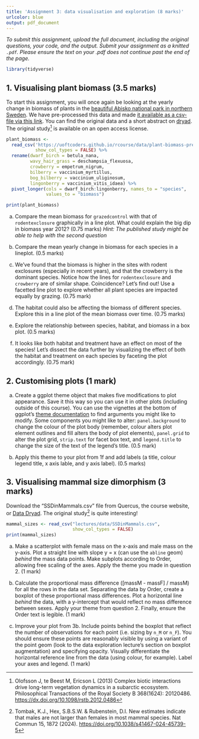 ```yaml
---
title: 'Assignment 3: data visualisation and exploration (8 marks)'
urlcolor: blue
output: pdf_document
---
```


*To submit this assignment, upload the full document, including the original questions, your code, and the output. Submit your assignment as a knitted `.pdf`. Please ensure the text on your .pdf does not continue past the end of the page.*

```r
library(tidyverse)
```

## 1. Visualising plant biomass (3.5 marks)

To start this assignment, you will once again be looking at the yearly change in biomass of plants in the [beautiful Abisko national park in northern Sweden](https://en.wikipedia.org/wiki/Abisko_National_Park). We have pre-processed this data and made [it available as a csv-file via this link](https://uoftcoders.github.io/rcourse/data/plant-biomass-preprocess.csv). You can find the original data and a short abstract on [dryad](https://datadryad.org/resource/doi:10.5061/dryad.38s21). The original study[^1] is available on an open access license.

```r
plant_biomass <- 
  read_csv('https://uoftcoders.github.io/rcourse/data/plant-biomass-preprocess.csv',
           show_col_types = FALSE) %>%
  rename(dwarf_birch = betula_nana, 
         wavy_hair_grass = deschampsia_flexuosa,
         crowberry = empetrum_nigrum,
         bilberry = vaccinium_myrtillus,
         bog_bilberry = vaccinium_uliginosum,
         lingonberry = vaccinium_vitis_idaea) %>%
  pivot_longer(cols = dwarf_birch:lingonberry, names_to = "species",
               values_to = "biomass")

print(plant_biomass)
```


a.  Compare the mean biomass for `grazedcontrol` with that of `rodentexclosure` graphically in a line plot. What could explain the big dip in biomass year 2012? (0.75 marks) *Hint: The published study might be able to help with the second question*

b.  Compare the mean yearly change in biomass for each species in a lineplot. (0.5 marks)

c.  We've found that the biomass is higher in the sites with rodent exclosures (especially in recent years), and that the crowberry is the dominant species. Notice how the lines for `rodentexclosure` and `crowberry` are of similar shape. Coincidence? Let's find out! Use a facetted line plot to explore whether all plant species are impacted equally by grazing. (0.75 mark)

d.  The habitat could also be affecting the biomass of different species. Explore this in a line plot of the mean biomass over time. (0.75 marks)

e.  Explore the relationship between species, habitat, and biomass in a box plot. (0.5 marks)

f.  It looks like both habitat and treatment have an effect on most of the species! Let's dissect the data further by visualizing the effect of both the habitat and treatment on each species by faceting the plot accordingly. (0.75 mark)

## 2. Customising plots (1 mark)

a. Create a ggplot theme object that makes five modifications to plot appearance. Save it this way so you can use it in other plots (including outside of this course). You can use the vignettes at the bottom of ggplot's [theme documentation](https://ggplot2.tidyverse.org/reference/theme.html) to find arguments you might like to modify. Some components you might like to alter: `panel.background` to change the colour of the plot body (remember, colour alters plot element outlines and fill alters the body of plot elements), `panel.grid` to alter the plot grid, `strip.text` for facet box text, and `legend.title` to change the size of the text of the legend's title. (0.5 mark)

b. Apply this theme to your plot from 1f and add labels (a title, colour legend title, x axis lable, and y axis label). (0.5 marks)

## 3. Visualising mammal size dimorphism (3 marks)

Download the "SSDinMammals.csv" file from Quercus, the course website, or [Data Dryad](https://datadryad.org/stash/downloads/file_stream/2921720). The original study[^2] is quite interesting!

```r
mammal_sizes <- read_csv("lectures/data/SSDinMammals.csv",
                         show_col_types = FALSE)
print(mammal_sizes)
```

a. Make a scatterplot with female mass on the x-axis and male mass on the y-axis. Plot a straight line with slope y = x (can use the `abline` geom) *behind* the mass data points. Make subplots according to Order, allowing free scaling of the axes. Apply the theme you made in question 2. (1 mark)

b. Calculate the proportional mass difference ([massM - massF] / massM) for all the rows in the data set. Separating the data by Order, create a boxplot of these proportional mass differences. Plot a horizontal line *behind* the data, with a y-intercept that would reflect no mass difference between sexes. Apply your theme from question 2. Finally, ensure the Order text is legible. (1 mark)

c. Improve your plot from 3b. Include points behind the boxplot that reflect the number of observations for each point (i.e. sizing by `n_M` or `n_F`). You should ensure these points are reasonably visible by using a variant of the point geom (look to the data exploration lecture's section on boxplot augmentation) and specifying opacity. Visually differentiate the horizontal reference line from the data (using colour, for example). Label your axes and legend. (1 mark)


[^1]: Olofsson J, te Beest M, Ericson L (2013) Complex biotic interactions drive long-term vegetation dynamics in a subarctic ecosystem. Philosophical Transactions of the Royal Society B 368(1624): 20120486. <https://dx.doi.org/10.1098/rstb.2012.0486>
[^2]: Tombak, K.J., Hex, S.B.S.W. & Rubenstein, D.I. New estimates indicate that males are not larger than females in most mammal species. Nat Commun 15, 1872 (2024). <https://doi.org/10.1038/s41467-024-45739-5> 
